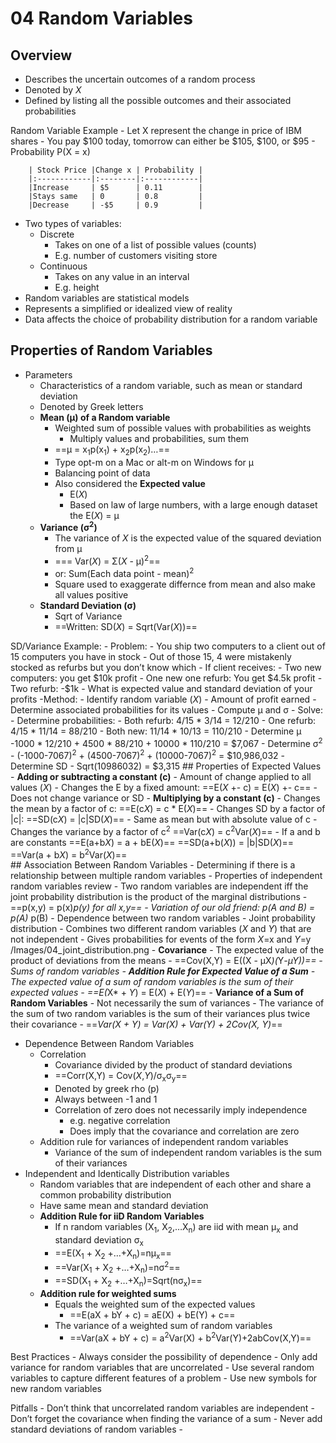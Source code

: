 # 04 Random Variables
## Overview
- Describes the uncertain outcomes of a random process
- Denoted by *X* 
- Defined by listing all the possible outcomes and their associated probabilities 

Random Variable Example
- Let X represent the change in price of IBM shares
- You pay \$100 today, tomorrow can either be \$105, \$100, or $95
- Probability P(X = x)

        | Stock Price |Change x | Probability |
        |:------------|:--------|:------------|
        |Increase     | $5      | 0.11        |
        |Stays same   | 0       | 0.8         |
        |Decrease     | -$5     | 0.9         |

- Two types of variables:
  - Discrete
    - Takes on one of a list of possible values (counts)
    - E.g. number of customers visiting store
  - Continuous
    - Takes on any value in an interval
    - E.g. height
- Random variables are statistical models
 - Represents a simplified or idealized view of reality
 - Data affects the choice of probability distribution for a random variable

## Properties of Random Variables
- Parameters
  - Characteristics of a random variable, such as mean or standard deviation
  - Denoted by Greek letters
  - **Mean (µ) of a Random variable**
    - Weighted sum of possible values with probabilities as weights
      - Multiply values and probabilities, sum them
    - ==µ = x~1~p(x~1~) + x~2~p(x~2~)...==
    - Type opt-m on a Mac or alt-m on Windows for µ
    - Balancing point of data
    - Also considered the **Expected value**
      - E(*X*)
      - Based on law of large numbers, with a large enough dataset the E(*X*) = µ
  - **Variance (σ^2^)**
    - The variance of *X* is the expected value of the squared deviation from µ
    - === Var(*X*) = Σ(*X* - µ)^2^==
    - or: Sum(Each data point - mean)^2^
    - Square used to exaggerate differnce from mean and also make all values positive
  - **Standard Deviation (σ)**
    - Sqrt of Variance
    - ==Written: SD(*X*) = Sqrt(Var(*X*))==

SD/Variance Example:
- Problem:
    - You ship two computers to a client out of 15 computers you have in stock
    - Out of those 15, 4 were mistakenly stocked as refurbs but you don't know which
    - If client receives:
      - Two new computers: you get $10k profit
      - One new one refurb: You get $4.5k profit
      - Two refurb: -$1k
    - What is expected value and standard deviation of your profits
-Method:
  - Identify random variable (*X*) 
    - Amount of profit earned
  - Determine associated probabilities for its values
  - Compute µ and σ
- Solve:
  - Determine probabilities:
    - Both refurb: 4/15 * 3/14 = 12/210
    - One refurb: 4/15 * 11/14 = 88/210
    - Both new: 11/14 * 10/13 = 110/210
  - Determine µ
    -1000 * 12/210 + 4500 * 88/210 + 10000 * 110/210
    = $7,067
  - Determine σ^2^
    - (-1000-7067)^2^ + (4500-7067)^2^ + (10000-7067)^2^
    = $10,986,032
  - Determine SD
    - Sqrt(10986032)
    = $3,315
## Properties of Expected Values
- **Adding or subtracting a constant (c)**
  - Amount of change applied to all values (*X*)
  - Changes the E by a fixed amount:
    ==E(*X* +- c) = E(*X*) +- c==
  - Does not change variance or SD
- **Multiplying by a constant (c)**
  - Changes the mean by a factor of c:
    ==E(c*X*) = c * E(*X*)==
  - Changes SD by a factor of |c|:
    ==SD(c*X*) = |c|SD(*X*)==
    - Same as mean but with absolute value of c
  - Changes the variance by a factor of c^2^
    ==Var(c*X*) = c^2^Var(*X*)==
- If a and b are constants
  ==E(a+b*X*) = a + bE(*X*)==
  ==SD(a+b(*X*)) = |b|SD(*X*)==
  ==Var(a + b*X*) = b^2^Var(*X*)==  
## Association Between Random Variables
- Determining if there is a relationship between multiple random variables
- Properties of independent random variables review
	- Two random variables are independent iff the joint probability distribution is the product of the marginal distributions 
	- ==p(x,y) = p(x)*p(y) for all x,y==
		- Variation of our old friend: p(A and B) = p(A) * p(B)
- Dependence between two random variables
  - Joint probability distribution
    - Combines two different random variables (*X* and *Y*) that are not independent
    - Gives probabilities for events of the form *X*=x and *Y*=y
/Images/04_joint_distribution.png
- **Covariance**
	- The expected value of the product of deviations from the means 
	- ==Cov(X,Y) = E((X - µX*)(*Y*-µY))==
- Sums of random variables
	- **Addition Rule for Expected Value of a Sum**
		- The expected value of a sum of random variables is the sum of their expected values 
		- ==E(*X* + *Y*) = E(*X*) + E(*Y*)==
	- **Variance of a Sum of Random Variables**
		- Not necessarily the sum of variances
		- The variance of the sum of two random variables is the sum of their variances plus twice their covariance
		- ==*Var(X + Y) = Var(X) + Var(Y) + 2Cov(X, Y)*==

- Dependence Between Random Variables
	- Correlation
		- Covariance divided by the product of standard deviations
		- ==Corr(X,Y) = Cov(*X*,*Y*)/σ~x~σ~y~==
		- Denoted by greek rho (p)
		- Always between -1 and 1
		- Correlation of zero does not necessarily imply independence
			- e.g. negative correlation
			- Does imply that the covariance and correlation are zero 
	- Addition rule for variances of independent random variables
		- Variance of the sum of independent random variables is the sum of their variances 
- Independent and Identically Distribution variables
	- Random variables that are independent of each other and share a common probability distribution
	- Have same mean and standard deviation
	- **Addition Rule for iiD Random Variables**
		- If n random variables (X~1~, X~2~,...X~n~) are iid with mean µ~x~ and standard deviation σ~x~
		- ==E(X~1~ + X~2~ +...+X~n~)=nµ~x~==
		- ==Var(X~1~ + X~2~ +...+X~n~)=nσ^2^==
		- ==SD(X~1~ + X~2~ +...+X~n~)=Sqrt(nσ~x~)==
	- **Addition rule for weighted sums**
		- Equals the weighted sum of the expected values 
			- ==E(aX + bY + c) = aE(X) + bE(Y) + c==  
		- The variance of a weighted sum of random variables  
			- ==Var(aX + bY + c) = a^2^Var(X) + b^2^Var(Y)+2abCov(X,Y)==

Best Practices
- Always consider the possibility of dependence
- Only add variance for random variables that are uncorrelated
- Use several random variables to capture different features of a problem
- Use new symbols for new random variables

Pitfalls
- Don't think that uncorrelated random variables are independent
- Don't forget the covariance when finding the variance of a sum
- Never add standard deviations of random variables
- 
  